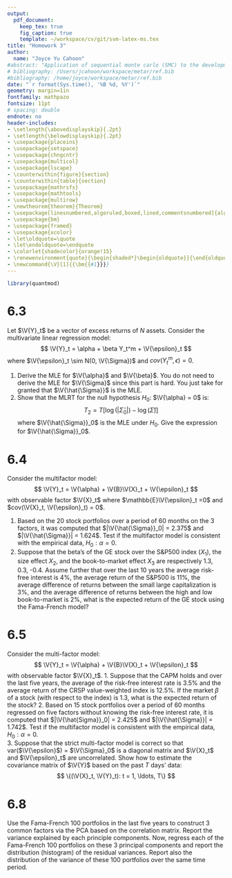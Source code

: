 ```yaml
---
output: 
  pdf_document:
    keep_tex: true
    fig_caption: true
    template: ~/workspace/cv/git/svm-latex-ms.tex
title: "Homework 3"
author: 
  name: "Joyce Yu Cahoon"
#abstract: "Application of sequential monte carlo (SMC) to the development of IM plausibility functions for the Nile."
# bibliography: /Users/jcahoon/workspace/metar/ref.bib
#bibliography: /home/joyce/workspace/metar/ref.bib
date: "`r format(Sys.time(), '%B %d, %Y')`"
geometry: margin=1in
fontfamily: mathpazo
fontsize: 11pt
# spacing: double
endnote: no
header-includes:
- \setlength{\abovedisplayskip}{.2pt}
- \setlength{\belowdisplayskip}{.2pt}
- \usepackage{placeins}
- \usepackage{setspace}
- \usepackage{chngcntr}
- \usepackage{multicol}
- \usepackage{lscape}
- \counterwithin{figure}{section}
- \counterwithin{table}{section}
- \usepackage{mathrsfs}
- \usepackage{mathtools}
- \usepackage{multirow}
- \newtheorem{theorem}{Theorem}
- \usepackage[linesnumbered,algoruled,boxed,lined,commentsnumbered]{algorithm2e} 
- \usepackage{bm}
- \usepackage{framed}
- \usepackage{xcolor}
- \let\oldquote=\quote
- \let\endoldquote=\endquote
- \colorlet{shadecolor}{orange!15}
- \renewenvironment{quote}{\begin{shaded*}\begin{oldquote}}{\end{oldquote}\end{shaded*}}
- \newcommand{\V}[1]{{\bm{{#1}}}}
--- 
```


```r
library(quantmod)
```
# 6.3 
Let $\V{Y}_t$ be a vector of excess returns of $N$ assets. Consider the multivariate linear regression model: 
$$
\V{Y}_t = \alpha + \beta Y_t^m + \V{\epsilon}_t
$$
where $\V{\epsilon}_t \sim N(0, \V{\Sigma})$ and $cov(Y_t^m, \epsilon) = 0$. 

1. Derive the MLE for $\V{\alpha}$ and $\V{\beta}$. You do not need to derive the MLE for $\V{\Sigma}$ since this part is hard. You just take for granted that $\V{\hat{\Sigma}}$ is the MLE.
2. Show that the MLRT for the null hypothesis $H_0$: $\V{\alpha} = 0$ is:
$$
T_2 = T[\log{(|\hat{\Sigma}_0|)} - \log{(\hat{\Sigma})}]
$$
where $\V{\hat{\Sigma}}_0$ is the MLE under $H_0$. Give the expression for $\V{\hat{\Sigma}}_0$. 


# 6.4 
Consider the multifactor model: 
$$
\V{Y}_t = \V{\alpha} + \V{B}\V{X}_t + \V{\epsilon}_t
$$
with observable factor $\V{X}_t$ where $\mathbb{E}\V{\epsilon}_t =0$ and $cov(\V{X}_t, \V{\epsilon}_t) = 0$. 

1. Based on the 20 stock portfolios over a period of 60 months on the 3 factors, it was computed that $|\V{\hat{\Sigma}}_0| = 2.375$ and $|\V{\hat{\Sigma}}| = 1.624$. Test if the multifactor model is consistent with the empirical data, $H_0: \alpha = 0$.
2. Suppose that the beta's of the GE stock over the S&P500 index ($X_1$), the size effect $X_2$, and the book-to-market effect $X_3$ are respectively 1.3, 0.3, -0.4. Assume further that over the last 10 years the average risk-free interest is 4\%, the average return of the S&P500 is 11\%, the average difference of returns between the small large capitalization is 3\%, and the average difference of returns between the high and low book-to-market is 2\%, what is the expected return of the GE stock using the Fama-French model?

# 6.5
Consider the multi-factor model: 
$$
\V{Y}_t = \V{\alpha} + \V{B}\V{X}_t + \V{\epsilon}_t
$$
with observable factor $\V{X}_t$. 
1. Suppose that the CAPM holds and over the last five years, the average of the risk-free interest rate is 3.5\% and the average return of the CRSP value-weighted index is 12.5\%. If the market $\beta$ of a stock (with respect to the index) is 1.3, what is the expected return of the stock? 
2. Based on 15 stock portfolios over a period of 60 months regressed on five factors without knowing the risk-free interest rate, it is computed that $|\V{\hat{Sigma}}_0| = 2.425$ and $|\V{\hat{\Sigma}}| = 1.742$. Test if the multifactor model is consistent with the empirical data, $H_0: \alpha = 0$.  
3. Suppose that the strict multi-factor model is correct so that var($\V{\epsilon}$) = $\V{\Sigma}_0$ is a diagonal matrix and $\V{X}_t$ and $\V{\epsilon}_t$ are uncorrelated. Show how to estimate the covariance matrix of $\V{Y}$ based on the past $T$ days' data:
$$
\{(\V{X}_t, \V{Y}_t): t = 1, \ldots, T\}
$$

# 6.8 
Use the Fama-French 100 portfolios in the last five years to construct 3 common factors via the PCA based on the correlation matrix. Report the variance explained by each principle components. Now, regress each of the Fama-French 100 portfolios on these 3 principal components and report the distribution (histogram) of the residual variances. Report also the distribution of the variance of these 100 portfolios over the same time period. 
